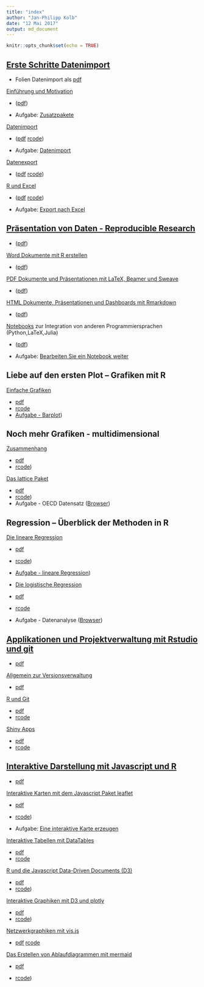 ```yaml
---
title: "index"
author: "Jan-Philipp Kolb"
date: "12 Mai 2017"
output: md_document
---
```


```r
knitr::opts_chunk$set(echo = TRUE)
```


## [Erste Schritte Datenimport](https://github.com/Japhilko/RInterfaces/blob/master/slides/RInterfaces_all2g_1.md) 

- Folien Datenimport als [pdf](slides/RInterfaces_all2g_1.pdf)

[Einführung und Motivation](https://github.com/Japhilko/RInterfaces/blob/master/slides/Intro.md) 

- ([pdf](slides/Intro.pdf))

- Aufgabe: [Zusatzpakete](tutorial/Aufgabe_Zusatzpakete.md)

[Datenimport](slides/Datenimport.md) 

- ([pdf](slides/Datenimport.pdf)   [rcode](slides/Datenimport.R))

- Aufgabe: [Datenimport](tutorial/Aufgabe_Datenimport.md)

[Datenexport](slides/Datenexport.md) 

- ([pdf](slides/Datenexport.pdf)   [rcode](slides/Datenexport.R)) 

[R und Excel](slides/Rexcel.md) 

- ([pdf](slides/Rexcel.pdf)   [rcode](slides/Rexcel.R))

- Aufgabe: [Export nach Excel](tutorial/Aufgabe_Export2Excel.md)

## [Präsentation von Daten - Reproducible Research](https://github.com/Japhilko/RInterfaces/blob/master/slides/RInterfaces_all2g_2.md) 

- ([pdf](slides/RInterfaces_all2g_2.pdf))

[Word Dokumente mit R erstellen](slides/R2word.md) 

- ([pdf](slides/R2word.pdf))

[PDF Dokumente und Präsentationen mit LaTeX, Beamer und Sweave](slides/R2pdf.md) 

- ([pdf](slides/R2pdf.pdf))

[HTML Dokumente, Präsentationen und Dashboards mit Rmarkdown](slides/Rmarkdown.md) 

- ([pdf](slides/Rmarkdown.pdf))

[Notebooks](slides/Notebooks.md) zur Integration von anderen Programmiersprachen (Python,LaTeX,Julia) 

- ([pdf](slides/Notebooks.pdf))

- Aufgabe: [Bearbeiten Sie ein Notebook weiter](tutorial/Aufgabe_Notebook.md)


## Liebe auf den ersten Plot – Grafiken mit R	

[Einfache Grafiken](https://github.com/Japhilko/IntroR/blob/master/2017/slides/EinfacheGrafiken.md) 

- [pdf](slides/EinfacheGrafiken.pdf)   
- [rcode](rcode/EinfacheGrafiken.R)
- [Aufgabe - Barplot](https://github.com/Japhilko/IntroR/blob/master/2017/tutorial/Aufgabe_Barplot.md))
    


## Noch mehr Grafiken - multidimensional

[Zusammenhang](https://github.com/Japhilko/IntroR/blob/master/2017/slides/Multidimensional.md)

- [pdf](slides/Multidimensional.pdf)   
- [rcode](rcode/Multidimensional.R))

[Das lattice Paket](https://github.com/Japhilko/IntroR/blob/master/2017/slides/LatticePaket.md)   

- [pdf](slides/LatticePaket.pdf)   
- [rcode](rcode/LatticePaket.R))
- Aufgabe - OECD Datensatz ([Browser](https://github.com/Japhilko/IntroR/blob/master/2017/slides/Aufgabe_OECDdata.md))
    


## Regression – Überblick der Methoden in R

[Die lineare Regression](https://github.com/Japhilko/IntroR/blob/master/2017/slides/LineareRegression.md)   

- [pdf](slides/LineareRegression.pdf)   
- [rcode](rcode/LineareRegression.R))

- [Aufgabe - lineare Regression](https://github.com/Japhilko/IntroR/blob/master/2017/tutorial/Aufgabe_LineareRegression.md))

- [Die logistische Regression](https://github.com/Japhilko/IntroR/blob/master/2017/slides/logistischeRegression.md)   

- [pdf](slides/logistischeRegression.pdf)   
- [rcode](rcode/logistischeRegression.R)

- Aufgabe - Datenanalyse ([Browser](https://github.com/Japhilko/IntroR/blob/master/2017/tutorial/Aufgabe_Datenanalyse.md))



## [Applikationen und Projektverwaltung mit Rstudio und git](https://github.com/Japhilko/RInterfaces/blob/master/slides/RInterfaces_all2g_5.md) 

- [pdf](slides/RInterfaces_all2g_5.pdf)

[Allgemein zur Versionsverwaltung](slides/Versionsverwaltung.md) 

- [pdf](slides/Versionsverwaltung.pdf)


[R und Git](slides/Rgit.md) 

- [pdf](slides/Rgit.pdf)  
- [rcode](rcode/Rgit.R)

[Shiny Apps](slides/shiny.md) 

- [pdf](slides/shiny.pdf)   
- [rcode](rcode/shiny.R)


## [Interaktive Darstellung mit Javascript und R](https://github.com/Japhilko/RInterfaces/blob/master/slides/RInterfaces_all2g_3.md) 

- [pdf](slides/RInterfaces_all2g_3.pdf)

[Interaktive Karten mit dem Javascript Paket leaflet](https://github.com/Japhilko/RInterfaces/blob/master/slides/leaflet.md) 

- [pdf](slides/leaflet.pdf)   
- [rcode](rcode/leaflet.R))

- Aufgabe: [Eine interaktive Karte erzeugen](tutorial/Aufgabe_leaflet.md)

[Interaktive Tabellen mit DataTables](https://github.com/Japhilko/RInterfaces/blob/master/slides/DataTables.md) 

- [pdf](slides/DataTables.pdf)   
- [rcode](rcode/DataTables.R)

[R und die Javascript Data-Driven Documents (D3)](https://github.com/Japhilko/RInterfaces/blob/master/slides/D3.md) 

- [pdf](slides/D3.pdf)   
- [rcode](rcode/D3.R))

[Interaktive Graphiken mit D3 und plotly](https://github.com/Japhilko/RInterfaces/blob/master/slides/plotly.md) 

- [pdf](slides/plotly.pdf)   
- [rcode](rcode/plotly.R))

[Netzwerkgraphiken mit vis.js](https://github.com/Japhilko/RInterfaces/blob/master/slides/visNetwork.md) 

- [pdf](slides/visNetwork.pdf)   [rcode](rcode/visNetwork.R)


[Das Erstellen von Ablaufdiagrammen mit mermaid](https://github.com/Japhilko/RInterfaces/blob/master/slides/mermaid.md)

- [pdf](slides/mermaid.pdf)   

- [rcode](rcode/mermaid.R))


